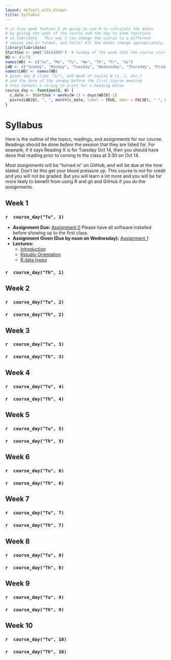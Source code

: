 ```yaml
---
layout: default_with_disqus
title: Syllabus
---
```


```r
# in true geek fashion I am going to use R to calculate the dates
# by giving the week of the course and the day to some functions
# in lubridate.  This way I can change the course to a different
# season and or format, and Voila! All the dates change appropriately.
library(lubridate)
StartSun <- ymd("20141005")  # Sunday of the week that the course starts
WD <- (1:7)
names(WD) <- c("Su", "Mo", "Tu", "We", "Th", "Fr", "Sa")
LWD <- c("Sunday", "Monday", "Tuesday", "Wednesday", "Thursday", "Friday", "Saturday")
names(LWD) <- names(WD)
# given day D (like "Tu"), and Week of course W (1, 2, etc.)
# and the date of the sunday before the first course meeting
# this formats a string to print for a heading below
course_day <- function(D, W) {
  c_date <- StartSun + weeks(W-1) + days(WD[D]-1)
  paste(LWD[D], ", ", month(c_date, label = TRUE, abbr = FALSE), " ", mday(c_date), ", ", year(c_date), sep="")
}
```


# Syllabus  {#syllabus}

Here is the outline of the topics, readings, and assignments for our
course.  Readings should be done _before_ the session that they are listed
for.  For example, if it says Reading X is for Tuesday Oct 14, then 
you should have done that reading prior to coming to the class at 
3:30 on Oct 14.  

Most assignments will be "turned in" on GitHub, and will be due at the
time stated.  Don't let this get your blood pressure up.  This course is
not for credit and you will not be graded.  But you will learn a lot more
and you will be far more likely to benefit from using R and git and GitHub if
you do the assignments.


## Week 1 {#syl-week-1}

### `r  course_day("Tu", 1)`

* __Assignment Due:__ [Assignment 0](#assignment-0)  Please have all software installed before showing up to the first class.
* __Assignment Given (Due by noon on Wednesday):__ [Assignment 1](#assignment-1)
* __Lectures:__
    + [Introduction](#intro-lecture)
    + [Rstudio Orientation](#rstudio-orientation)
    + [R data types](#r-data-types)


### `r  course_day("Th", 1)`



## Week 2 {#syl-week-2}

### `r  course_day("Tu", 2)`

### `r  course_day("Th", 2)`



## Week 3 {#syl-week-3}

### `r  course_day("Tu", 3)`

### `r  course_day("Th", 3)`



## Week 4 {#syl-week-4}

### `r  course_day("Tu", 4)`

### `r  course_day("Th", 4)`



## Week 5 {#syl-week-5}

### `r  course_day("Tu", 5)`

### `r  course_day("Th", 5)`



## Week 6 {#syl-week-6}

### `r  course_day("Tu", 6)`

### `r  course_day("Th", 6)`



## Week 7 {#syl-week-7}

### `r  course_day("Tu", 7)`

### `r  course_day("Th", 7)`



## Week 8 {#syl-week-8}

### `r  course_day("Tu", 8)`

### `r  course_day("Th", 8)`



## Week 9 {#syl-week-9}

### `r  course_day("Tu", 9)`

### `r  course_day("Th", 9)`



## Week 10 {#syl-week-10}

### `r  course_day("Tu", 10)`

### `r  course_day("Th", 10)`


